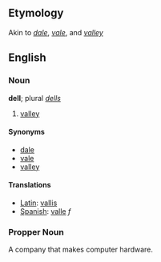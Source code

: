==Etymology==
Akin to ''[[dale]]'', ''[[vale]]'', and ''[[valley]]''

==English==
===Noun===
'''dell'''; plural ''[[dells]]''

# [[valley]]

====Synonyms====
*[[dale]]
*[[vale]]
*[[valley]]

====Translations====
*[[Latin]]: [[vallis]]
*[[Spanish]]: [[valle]] ''f''

===Propper Noun===

A company that makes computer hardware.